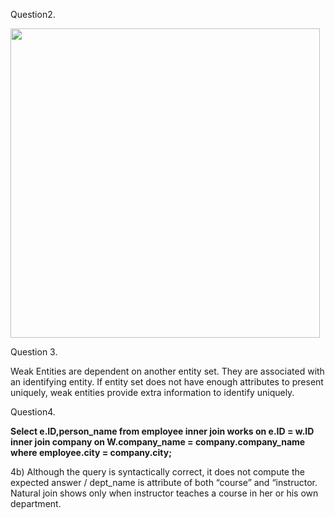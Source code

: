 Question2.

![](images/MicrosoftTeams-image.png){width="495"}

Question 3.

Weak Entities are dependent on another entity set. They are associated with an identifying entity. If entity set does not have enough attributes to present uniquely, weak entities provide extra information to identify uniquely.

Question4.

**Select e.ID,person_name from employee inner join works on e.ID = w.ID inner join company on W.company_name = company.company_name where employee.city = company.city;**

4b) Although the query is syntactically correct, it does not compute the expected answer / dept_name is attribute of both "course" and "instructor. Natural join shows only when instructor teaches a course in her or his own department.
